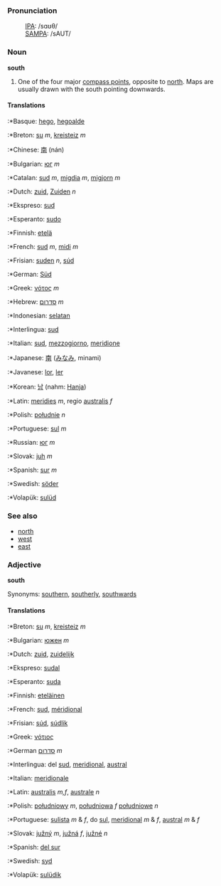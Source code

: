 ===Pronunciation===
:[[International Phonetic Alphabet|IPA]]: /sɑʊθ/
:[[SAMPA]]: /sAUT/

===Noun===
'''south'''

# One of the four major [[compass point]]s, opposite to [[north]]. Maps are usually drawn with the south pointing downwards.

====Translations====

:*Basque: [[hego]], [[hegoalde]]
:*Breton: [[su]] ''m'', [[kreisteiz]] ''m''
:*Chinese: [[南]] (nán)
:*Bulgarian: [[юг]] ''m''
:*Catalan: [[sud]] ''m'', [[migdia]] ''m'', [[migjorn]] ''m''
:*Dutch: [[zuid]], [[Zuiden]] ''n''
:*Ekspreso: [[sud]]
:*Esperanto: [[sudo]]
:*Finnish: [[etelä]]
:*French: [[sud]] ''m'', [[midi]] ''m''
:*Frisian: [[suden]] ''n'', [[súd]]
:*German: [[Süd]]
:*Greek: [[νότος]] ''m''
:*Hebrew: [[סדרום]] ''m''
:*Indonesian: [[selatan]]
:*Interlingua: [[sud]]
:*Italian: [[sud]], [[mezzogiorno]], [[meridione]]
:*Japanese: [[南]] ([[みなみ]], minami)
:*Javanese: [[lor]], [[ler]]
:*Korean: [[남]] (nahm: [[Hanja]])
:*Latin: [[meridies]] ''m'', regio [[australis]] ''f''
:*Polish: [[południe]] ''n''
:*Portuguese: [[sul]] ''m''
:*Russian: [[юг]] ''m''
:*Slovak: [[juh]] ''m''
:*Spanish: [[sur]] ''m''
:*Swedish: [[söder]]
:*Volapük: [[sulüd]]

===See also===

*[[north]]
*[[west]]
*[[east]]

===Adjective===
'''south'''

Synonyms: [[southern]], [[southerly]], [[southwards]]

====Translations====

:*Breton: [[su]] ''m'', [[kreisteiz]] ''m''
:*Bulgarian: [[южен]] ''m''
:*Dutch: [[zuid]], [[zuidelijk]]
:*Ekspreso: [[sudal]]
:*Esperanto: [[suda]]
:*Finnish: [[eteläinen]]
:*French: [[sud]], [[méridional]]
:*Frisian: [[súd]], [[súdlik]]
:*Greek: [[νότιος]] 
:*German [[סדרום]] ''m''
:*Interlingua: del [[sud]], [[meridional]], [[austral]]
:*Italian: [[meridionale]]
:*Latin: [[australis]] ''m,f'', [[australe]] ''n''
:*Polish: [[południowy]] ''m'', [[południowa]] ''f'' [[południowe]] ''n''
:*Portuguese: [[sulista]] ''m'' & ''f'', do [[sul]], [[meridional]] ''m'' & ''f'', [[austral]] ''m'' & ''f''
:*Slovak: [[južný]] ''m'', [[južná]] ''f'', [[južné]] ''n''
:*Spanish: [[del sur]]
:*Swedish: [[syd]]
:*Volapük: [[sulüdik]]